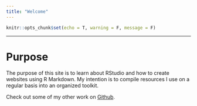 ---
title: "Welcome"
---

```{r setup, include=FALSE}
knitr::opts_chunk$set(echo = T, warning = F, message = F)
```

---

# Purpose
The purpose of this site is to learn about RStudio and how to create websites using R Markdown. My intention is to compile resources I use on a regular basis into an organized toolkit.

Check out some of my other work on [Github](https://geocoug.github.io).

